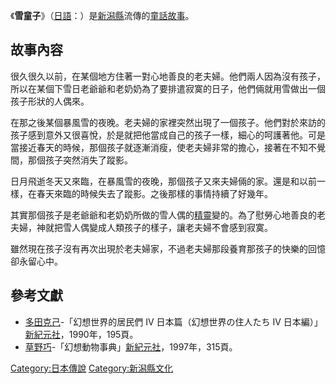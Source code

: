 {{Otheruses|other=神奇寶貝裡的雪童子|雪童子 (神奇寶貝)}}
{{Japanese|japanese=雪童子|kana=ゆきわらし|romaji=Yukiwarashi}}
《'''雪童子'''》（[[日語|日語]]：{{lang|ja|雪童子}}）是[[新潟縣|新潟縣]]流傳的[[童話故事|童話故事]]。

== 故事內容 ==
很久很久以前，在某個地方住著一對心地善良的老夫婦。他們兩人因為沒有孩子，所以在某個下雪日老爺爺和老奶奶為了要排遣寂寞的日子，他們倆就用雪做出一個孩子形狀的人偶來。

在那之後某個暴風雪的夜晚。老夫婦的家裡突然出現了一個孩子。他們對於來訪的孩子感到意外又很喜悅，於是就把他當成自己的孩子一樣，細心的呵護著他。可是當接近春天的時候，那個孩子就逐漸消瘦，使老夫婦非常的擔心，接著在不知不覺間，那個孩子突然消失了蹤影。

日月飛逝冬天又來臨，在暴風雪的夜晚，那個孩子又來夫婦倆的家。還是和以前一樣，在春天來臨的時候失去了蹤影。之後那樣的事情持續了好幾年。

其實那個孩子是老爺爺和老奶奶所做的雪人偶的[[元素精靈|精靈]]變的。為了慰勞心地善良的老夫婦，神就把雪人偶變成人類孩子的樣子，讓老夫婦不會感到寂寞。

雖然現在孩子沒有再次出現於老夫婦家，不過老夫婦那段養育那孩子的快樂的回憶卻永留心中。

== 參考文獻 ==
*[[多田克己|多田克己]]-「幻想世界的居民們 IV 日本篇（幻想世界の住人たち IV 日本編）」[[新紀元社|新紀元社]]，1990年，195頁。
*[[草野巧|草野巧]]-「幻想動物事典」[[新紀元社|新紀元社]]，1997年，315頁。

{{wikisource}}

{{DEFAULTSORT:雪童子}}
[[Category:日本傳說|Category:日本傳說]]
[[Category:新潟縣文化|Category:新潟縣文化]]